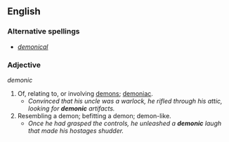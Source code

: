 == English ==
=== Alternative spellings ===
* ''[[demonical]]''
=== Adjective ===
''demonic''

# Of, relating to, or involving [[demon]]s; [[demoniac]].
#* ''Convinced that his uncle was a warlock, he rifled through his attic, looking for '''demonic''' artifacts.''
# Resembling a demon; befitting a demon; demon-like.
#* ''Once he had grasped the controls, he unleashed a '''demonic''' laugh that made his hostages shudder.''